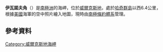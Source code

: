 {{Coord|66|53|S|109|7|E|source:GNIS|display=title}}

'''伊瓦諾夫角'''（{{lang-en|Ivanoff Head}}）是[[南極洲|南極洲]]的海岬，位於[[威爾克斯地|威爾克斯地]]，處於[[哈奇群島|哈奇群島]]以西6.4公里，根據[[美國|美國]]海軍的空中照片繪入地圖，現時由[[南極條約體系|南極條約體系]]管理。

==參考資料==
{{cite gnis | type = antarid | id = 7411| name = Ivanoff Head | accessdate = 2012-07-12}}

{{DEFAULTSORT:Ivanoff Head}}
[[Category:威爾克斯地海岬|Category:威爾克斯地海岬]]


{{WilkesLand-geo-stub}}